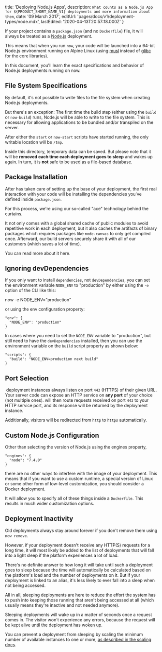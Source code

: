
  title: 'Deploying Node.js Apps',
  description: `What counts as a Node.js App for ${PRODUCT_SHORT_NAME_V1} deployments and more information about them`,
  date: '09 March 2017',
  editUrl: 'pages/docs/v1/deployment-types/node.mdx',
  lastEdited: '2020-04-13T20:57:18.000Z'
}

If your project contains a `package.json` (and no `Dockerfile`) file, it will always be treated as a [Node.js](https://nodejs.org/en/) deployment.

This means that when you run `now`, your code will be launched into a 64-bit Node.js environment running on Alpine Linux (using [musl](https://www.musl-libc.org/) instead of [glibc](https://www.gnu.org/software/libc/) for the core libraries).

In this document, you'll learn the exact specifications and behavior of Node.js deployments running on now.

## File System Specifications

By default, it's not possible to write files to the file system when creating Node.js deployments.

But there's an exception: The first time the build step (either using the `build` or `now-build`) runs, Node.js will be able to write to the file system. This is necessary for allowing applications to be bundled and/or transpiled on the server.

After either the `start` or `now-start` scripts have started running, the only writable location will be `/tmp`.

Inside this directory, temporary data can be saved. But please note that it will be **removed each time each deployment goes to sleep** and wakes up again. In turn, it is **not** safe to be used as a file-based database.

## Package Installation

After <ProductShortNameV1 /> has taken care of setting up the base of your deployment, the first real interaction with your code will be installing the dependencies you've defined inside `package.json`.

For this process, we're using our so-called "ace" technology behind the curtains.

It not only comes with a global shared cache of public modules to avoid repetitive work in each deployment, but it also caches the artifacts of binary packages which requires packages like `node-canvas` to only get compiled once. Afterward, our build servers securely share it with all of our customers (which saves a lot of time).

You can read more about it <Link href="/blog/faster-javascript-deployments">here</Link>.

## Ignoring devDependencies

If you only want to install `dependencies`, not `devDependencies`, you can set the environment variable `NODE_ENV` to "production" by either using the `-e` option of the CLI like this:

<TerminalInput>now -e NODE_ENV="production"</TerminalInput>

or using the <Link href="/docs/features/configuration#`env`-(object)">env</Link> configuration property:

```
"env": {
  "NODE_ENV": "production"
}
```

In cases where you need to set the `NODE_ENV` variable to "production", but still need to have the `devDependencies` installed, then you can use the environment variable on the `build` script property as shown below:

```
"scripts": {
  "build": "NODE_ENV=production next build"
}
```

## Port Selection

​<ProductShortNameV1 /> deployment instances always listen on port `443` (HTTPS) of their given URL. Your server code can expose an HTTP service on **any port** of your choice (not multiple ones). <ProductShortNameV1 /> will then route requests received on port `443` to your HTTP service port, and its response will be returned by the deployment instance.

Additionally, visitors will be redirected from `http` to `https` automatically.

## Custom Node.js Configuration

Other than selecting the version of Node.js using the engines property,

```
"engines": {
  "node": "7.4.0"
}
```

there are no other ways to interfere with the image of your deployment. This means that if you want to use a custom runtime, a special version of Linux or some other form of low-level customization, you should consider a <Link href="/docs/deployment-types/docker">Docker deployment</Link>.

It will allow you to specify all of these things inside a `Dockerfile`. This results in much wider customization options.

## Deployment Inactivity

Old deployments always stay around forever if you don't remove them using `now remove`.

However, if your deployment doesn't receive any HTTP(S) requests for a long time, it will most likely be added to the list of deployments that will fall into a light sleep if the platform experiences a lot of load.

There's no definite answer to how long it will take until such a deployment goes to sleep because the time will automatically be calculated based on the platform's load and the number of deployments on it. But if your deployment is linked to an alias, it's less likely to ever fall into a sleep when not being accessed.

All in all, sleeping deployments are here to reduce the effort the system has to push into keeping those running that aren't being accessed at all (which usually means they're inactive and not needed anymore).

Sleeping deployments will wake up in a matter of seconds once a request comes in. The visitor won't experience any errors, because the request will be kept alive until the deployment has woken up.

You can prevent a deployment from sleeping by scaling the minimum number of available instances to one or more, [as described in the scaling docs](/docs/getting-started/scaling).

